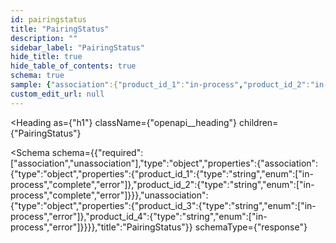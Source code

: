 ```yaml
---
id: pairingstatus
title: "PairingStatus"
description: ""
sidebar_label: "PairingStatus"
hide_title: true
hide_table_of_contents: true
schema: true
sample: {"association":{"product_id_1":"in-process","product_id_2":"in-process"},"unassociation":{"product_id_3":"in-process","product_id_4":"in-process"}}
custom_edit_url: null
---
```



<Heading
  as={"h1"}
  className={"openapi__heading"}
  children={"PairingStatus"}
>
</Heading>





<Schema
  schema={{"required":["association","unassociation"],"type":"object","properties":{"association":{"type":"object","properties":{"product_id_1":{"type":"string","enum":["in-process","complete","error"]},"product_id_2":{"type":"string","enum":["in-process","complete","error"]}}},"unassociation":{"type":"object","properties":{"product_id_3":{"type":"string","enum":["in-process","error"]},"product_id_4":{"type":"string","enum":["in-process","error"]}}}},"title":"PairingStatus"}}
  schemaType={"response"}
>
  
</Schema>
            